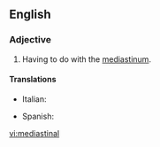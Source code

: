 ==English==
{{wikipedia}}
===Adjective===
{{en-adj|-}}
# {{context|medicine|lang=en}} Having to do with the [[mediastinum]].

====Translations====
{{trans-top|Having to do with the mediastinum.}}
* Italian: {{t|it|mediastinico}}
{{trans-mid}}
* Spanish: {{t|es|mediastínico}}
{{trans-bottom}}

[[vi:mediastinal]]
